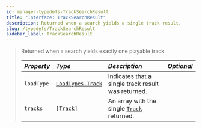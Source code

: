 ```yaml
---
id: manager-typedefs-TrackSearchResult
title: "Interface: TrackSearchResult"
description: Returned when a search yields a single track result.
slug: /typedefs/TrackSearchResult
sidebar_label: TrackSearchResult
---
```


> Returned when a search yields exactly one playable track.
> 
> | <i className="fa-solid fa-hashtag"/> Property | <i className="fa-solid fa-font"/> Type           | <i className="fa-solid fa-list"/> Description             | <i className="fa-solid fa-flask"/> Optional |
> |:---------------------------------------------|:------------------------------------------------- |:----------------------------------------------------------|:-------------------------------------------:|
> | `loadType`                                   | [`LoadTypes.Track`](../Enums/LoadTypes.mdx#track) | Indicates that a single track result was returned.        | <i className="fa-solid fa-xmark"/>          |
> | `tracks`                                     | [`[Track]`](./Track.mdx)                          | An array with the single [`Track`](./Track.mdx) returned. | <i className="fa-solid fa-xmark"/>          |
